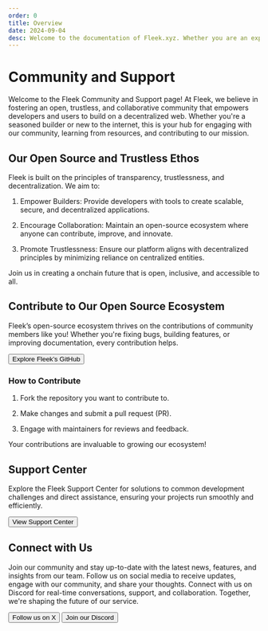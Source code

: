 ```yaml
---
order: 0
title: Overview
date: 2024-09-04
desc: Welcome to the documentation of Fleek.xyz. Whether you are an expert or an absolute beginner, you'll find your answers here.
---
```



# Community and Support

Welcome to the Fleek Community and Support page! At Fleek, we believe in fostering an open, trustless, and collaborative community that empowers developers and users to build on a decentralized web. Whether you're a seasoned builder or new to the internet, this is your hub for engaging with our community, learning from resources, and contributing to our mission.

<div className="my-12 bg-gray-dark-6 p-[1px]" />

## Our Open Source and Trustless Ethos

Fleek is built on the principles of transparency, trustlessness, and decentralization. We aim to:

1. Empower Builders: Provide developers with tools to create scalable, secure, and decentralized applications.

2. Encourage Collaboration: Maintain an open-source ecosystem where anyone can contribute, improve, and innovate.

3. Promote Trustlessness: Ensure our platform aligns with decentralized principles by minimizing reliance on centralized entities.

Join us in creating a onchain future that is open, inclusive, and accessible to all.

<div className="my-12 bg-gray-dark-6 p-[1px]" />

## Contribute to Our Open Source Ecosystem

Fleek’s open-source ecosystem thrives on the contributions of community members like you! Whether you're fixing bugs, building features, or improving documentation, every contribution helps.

<div className="w-fit">
  <Button
    variant="secondary"
    href="https://github.com/fleek-tools"
    target="_blank"
    rel="noopener noreferrer"
  >
    Explore Fleek’s GitHub
  </Button>
</div>

### How to Contribute

1. Fork the repository you want to contribute to.

2. Make changes and submit a pull request (PR).

3. Engage with maintainers for reviews and feedback.

Your contributions are invaluable to growing our ecosystem!

<div className="my-12 bg-gray-dark-6 p-[1px]" />

## Support Center

Explore the Fleek Support Center for solutions to common development challenges and direct assistance, ensuring your projects run smoothly and efficiently.

<div className="w-fit">
  <Button
    variant="secondary"
    href="/support"
    target="_blank"
    rel="noopener noreferrer"
  >
    View Support Center
  </Button>
</div>

<div className="my-12 bg-gray-dark-6 p-[1px]" />

## Connect with Us

Join our community and stay up-to-date with the latest news, features, and insights from our team. Follow us on social media to receive updates, engage with our community, and share your thoughts. Connect with us on Discord for real-time conversations, support, and collaboration. Together, we're shaping the future of our service.

<div className="justify-left mb-32 mt-12 flex flex-col gap-16 sm:flex-row">
  <Button
    variant="secondary"
    href="https://x.com/fleek"
    target="_blank"
    rel="noopener noreferrer"
  >
    Follow us on X
  </Button>
  <Button
    variant="secondary"
    href="https://discord.gg/fleek"
    target="_blank"
    rel="noopener noreferrer"
  >
    Join our Discord
  </Button>
</div>
